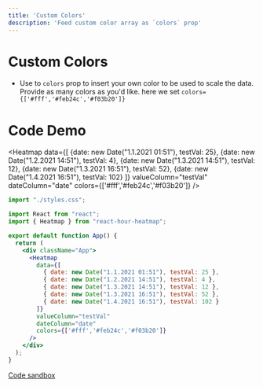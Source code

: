 ```yaml
---
title: 'Custom Colors'
description: 'Feed custom color array as `colors` prop'
---
```


# Custom Colors
- Use to `colors` prop to insert your own color to be used to scale the data. Provide as many colors 
as you'd like. here we set `colors={['#fff','#feb24c','#f03b20']}`

# Code Demo


<Heatmap
  data={[
    {date: new Date("1.1.2021 01:51"), testVal: 25},
    {date: new Date("1.2.2021 14:51"), testVal: 4},
    {date: new Date("1.3.2021 14:51"), testVal: 12},
    {date: new Date("1.3.2021 16:51"), testVal: 52},
    {date: new Date("1.4.2021 16:51"), testVal: 102}
  ]}
  valueColumn="testVal"
  dateColumn="date"
  colors={['#fff','#feb24c','#f03b20']}
/>

```jsx
import "./styles.css";

import React from "react";
import { Heatmap } from "react-hour-heatmap";

export default function App() {
  return (
    <div className="App">
      <Heatmap
        data={[
          { date: new Date("1.1.2021 01:51"), testVal: 25 },
          { date: new Date("1.2.2021 14:51"), testVal: 4 },
          { date: new Date("1.3.2021 14:51"), testVal: 12 },
          { date: new Date("1.3.2021 16:51"), testVal: 52 },
          { date: new Date("1.4.2021 16:51"), testVal: 102 }
        ]}
        valueColumn="testVal"
        dateColumn="date"
        colors={['#fff','#feb24c','#f03b20']}
      />
    </div>
  );
}

```
[Code sandbox](https://codesandbox.io/s/adoring-bartik-29nzt?file=/src/App.js)